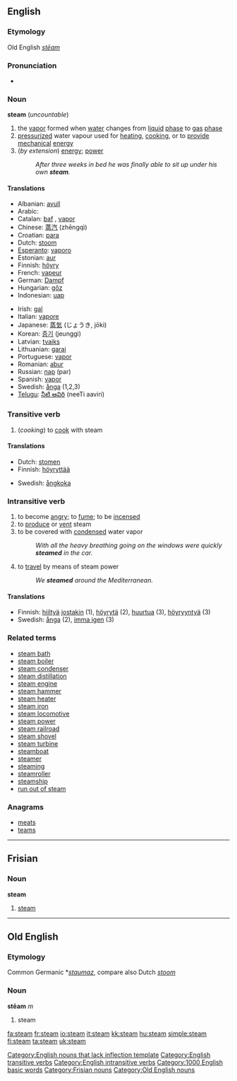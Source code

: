 ==English==
{{wikipedia}}
===Etymology===
Old English ''[[stēam]]''

===Pronunciation===
*{{audio|en-us-steam.ogg|Audio (US)}}

===Noun===
'''steam''' (''uncountable'')
# the [[vapor]] formed when [[water]] changes from [[liquid]] [[phase]] to [[gas]] [[phase]]
# [[pressurized]] water vapour used for [[heating]], [[cooking]], or to [[provide]] [[mechanical]] [[energy]]
#(''by extension'') [[energy]]; [[power]]
#: ''After three weeks in bed he was finally able to sit up under his own '''steam'''.''

====Translations====
{{top}}
*Albanian: [[avull]] {{m}}
*Arabic: {{ARchar|[[بخار]]}} {{Unicode|(buχá:r)}} {{m}}
*Catalan: [[baf]] {{m}}, [[vapor]] {{m}}
*Chinese: [[蒸汽]] (zhēngqì)
*Croatian: [[para#Croatian|para]] {{m}}
*Dutch: [[stoom]] {{m}}
*[[Esperanto]]: [[vaporo]]
*Estonian: [[aur]]
*Finnish: [[höyry]]
*French: [[vapeur]] {{m}}
*German: [[Dampf]] {{m}}
*Hungarian: [[gőz]]
*Indonesian: [[uap]]
{{mid}}
*Irish: [[gal#Irish|gal]] {{f}}
*Italian: [[vapore]] {{m}}
*Japanese: [[蒸気]] (じょうき, jōki)
*Korean: [[증기]] (jeunggi)
*Latvian: [[tvaiks]] {{m}}
*Lithuanian: [[garai]]
*Portuguese: [[vapor#Portuguese|vapor]] {{m}}
*Romanian: [[abur]] {{m}}
*Russian: [[пар]] (par) {{m}}
*Spanish: [[vapor#Spanish|vapor]] {{m}}
*Swedish: [[ånga]] {{c}} (1,2,3)
*[[Telugu]]: [[నీటి ఆవిరి]] (neeTi aaviri)
{{bottom}}

===Transitive verb===
{{en-verb}}
# (''cooking'') to [[cook]] with steam

====Translations====
{{top}}
*Dutch: [[stomen]]
*Finnish: [[höyryttää]]
{{mid}}
*Swedish: [[ångkoka]]
{{bottom}}

===Intransitive verb===
{{en-verb}}
# to become [[angry]]; to [[fume]]; to be [[incensed]]
# to [[produce]] or [[vent]] steam
# to be covered with [[condensed]] water vapor
#: ''With all the heavy breathing going on the windows were quickly '''steamed''' in the car.''
# to [[travel]] by means of steam power
#: ''We '''steamed''' around the Mediterranean.''

====Translations====
*Finnish: [[hiiltyä]] [[joku|jostakin]] (1), [[höyrytä]] (2), [[huurtua]] (3), [[höyryyntyä]] (3)
*Swedish: [[ånga]] (2), [[imma igen]] (3)

===Related terms===
*[[steam bath]]
*[[steam boiler]]
*[[steam condenser]]
*[[steam distillation]]
*[[steam engine]]
*[[steam hammer]]
*[[steam heater]]
*[[steam iron]]
*[[steam locomotive]]
*[[steam power]]
*[[steam railroad]]
*[[steam shovel]]
*[[steam turbine]]
*[[steamboat]]
*[[steamer]]
*[[steaming]]
*[[steamroller]]
*[[steamship]]
*[[run out of steam]]

===Anagrams===
*[[meats]]
*[[teams]]

----

==Frisian==
===Noun===
'''steam'''

#[[steam]]

----

==Old English==
===Etymology===
Common Germanic *''[[staumaz]]'', compare also Dutch ''[[stoom]]''
===Noun===
'''stēam''' ''m''

# steam

[[Category:English nouns that lack inflection template]]
[[Category:English transitive verbs]]
[[Category:English intransitive verbs]]
[[Category:1000 English basic words]]
[[Category:Frisian nouns]]
[[Category:Old English nouns]]

[[fa:steam]]
[[fr:steam]]
[[io:steam]]
[[it:steam]]
[[kk:steam]]
[[hu:steam]]
[[simple:steam]]
[[fi:steam]]
[[ta:steam]]
[[uk:steam]]